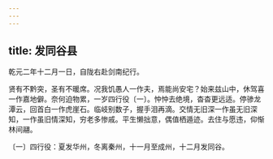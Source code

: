 ```yaml
---
---
---
```

title: 发同谷县
---



乾元二年十二月一日，自陇右赴剑南纪行。


贤有不黔突，圣有不暖席。况我饥愚人一作夫，焉能尚安宅？始来兹山中，休驾喜一作嘉地僻。奈何迫物累，一岁四行役〔一〕。忡忡去绝境，杳杳更远适。停骖龙潭云，回首白一作虎崖石。临岐别数子，握手泪再滴。交情无旧深一作虽无旧深知，一作虽旧情深知，穷老多惨戚。平生懒拙意，偶值栖遁迹。去住与愿违，仰惭林间翮。

〔一〕四行役：夏发华州，冬离秦州，十一月至成州，十二月发同谷。